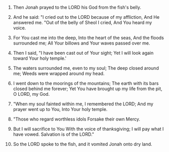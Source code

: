 
1. Then Jonah prayed to the LORD his God from the fish's belly.

2. And he said: "I cried out to the LORD because of my affliction, And He answered me. "Out of the belly of Sheol I cried, And You heard my voice.

3. For You cast me into the deep, Into the heart of the seas, And the floods surrounded me; All Your billows and Your waves passed over me.

4. Then I said, "I have been cast out of Your sight; Yet I will look again toward Your holy temple.'

5. The waters surrounded me, even to my soul; The deep closed around me; Weeds were wrapped around my head.

6. I went down to the moorings of the mountains; The earth with its bars closed behind me forever; Yet You have brought up my life from the pit, O LORD, my God.

7. "When my soul fainted within me, I remembered the LORD; And my prayer went up to You, Into Your holy temple.

8. "Those who regard worthless idols Forsake their own Mercy.

9. But I will sacrifice to You With the voice of thanksgiving; I will pay what I have vowed. Salvation is of the LORD."

10. So the LORD spoke to the fish, and it vomited Jonah onto dry land.


